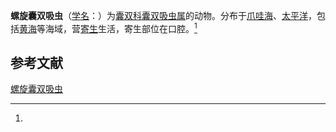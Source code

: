 {{Speciesbox
| name = 螺旋囊双吸虫
| status = 
| status_system = 
| image = 
| genus = Didymozoon
| species = spirale
| authority = (Yamaguti, 1938)<ref name='id10231'>{{cite web| url =http://www.bioinfo.cn/db05/BjdwSpecies.php?action=view&id=10231| title =螺旋囊双吸虫| work =《中国动物物种编目数据库》| publisher =中国科学院微生物研究所| author =中国科学院动物研究所| accessdate =2009-04-16| deadurl =yes| archiveurl =https://web.archive.org/web/20160305000944/http://www.bioinfo.cn/db05/BjdwSpecies.php?action=view&id=10231| archivedate =2016-03-05| df =}}</ref>
}}

'''螺旋囊双吸虫'''（[[学名|学名]]：{{lang|la|''Didymozoon spirale''}}）为[[囊双科|囊双科]][[囊双吸虫属|囊双吸虫属]]的动物。分布于[[爪哇海|爪哇海]]、[[太平洋|太平洋]]，包括[[黄海|黄海]]等海域，营[[寄生|寄生]]生活，寄生部位在口腔。<ref name='id10231'/>

== 参考文献 ==
{{reflist}}

{{Wikispecies|Didymozoon spirale}}
{{Taxonbar|from=Q15224113}}

[[Category:囊双吸虫属|螺旋囊双吸虫]]


{{吸虫小作品}}